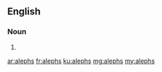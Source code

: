 ==English==

===Noun===
{{head|en}}

# {{plural of|aleph}}

[[ar:alephs]]
[[fr:alephs]]
[[ku:alephs]]
[[mg:alephs]]
[[my:alephs]]